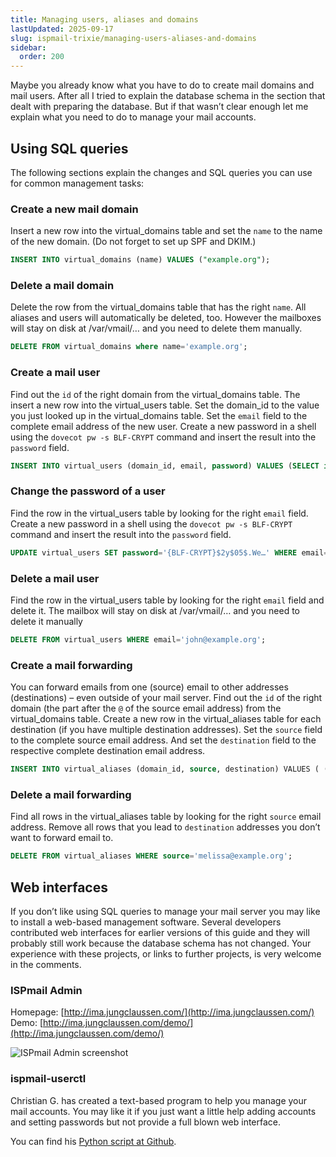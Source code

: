 ```yaml
---
title: Managing users, aliases and domains
lastUpdated: 2025-09-17
slug: ispmail-trixie/managing-users-aliases-and-domains
sidebar:
  order: 200
---
```



Maybe you already know what you have to do to create mail domains and mail users. After all I tried to explain the
database schema in the section that dealt with preparing the database. But if that wasn’t clear enough let me explain
what you need to do to manage your mail accounts.

## Using SQL queries

The following sections explain the changes and SQL queries you can use for common management tasks:

### Create a new mail domain

Insert a new row into the virtual_domains table and set the `name` to the name of the new domain. (Do not forget to set
up SPF and DKIM.)

```sql
INSERT INTO virtual_domains (name) VALUES ("example.org");
```

### Delete a mail domain

Delete the row from the virtual_domains table that has the right `name`. All aliases and users will automatically be
deleted, too. However the mailboxes will stay on disk at /var/vmail/… and you need to delete them manually.

```sql
DELETE FROM virtual_domains where name='example.org';
```

### Create a mail user

Find out the `id` of the right domain from the virtual_domains table. The insert a new row into the virtual_users table.
Set the domain_id to the value you just looked up in the virtual_domains table. Set the `email` field to the complete
email address of the new user. Create a new password in a shell using the `dovecot pw -s BLF-CRYPT` command and insert
the result into the `password` field.

```sql
INSERT INTO virtual_users (domain_id, email, password) VALUES (SELECT id FROM virtual_domains WHERE name='example.org'), 'john@example.org','{BLF-CRYPT}$2y$05$.We…';
```

### Change the password of a user

Find the row in the virtual_users table by looking for the right `email` field. Create a new password in a shell using
the `dovecot pw -s BLF-CRYPT` command and insert the result into the `password` field.

```sql
UPDATE virtual_users SET password='{BLF-CRYPT}$2y$05$.We…' WHERE email='email@address';
```

### Delete a mail user

Find the row in the virtual_users table by looking for the right `email` field and delete it. The mailbox will stay on
disk at /var/vmail/… and you need to delete it manually

```sql
DELETE FROM virtual_users WHERE email='john@example.org';
```

### Create a mail forwarding

You can forward emails from one (source) email to other addresses (destinations) – even outside of your mail
server. Find out the `id` of the right domain (the part after the `@` of the source email address) from the
virtual_domains table. Create a new row in the virtual_aliases table for each destination (if you have multiple
destination addresses). Set the `source` field to the complete source email address. And set the `destination` field to
the respective complete destination email address.

```sql
INSERT INTO virtual_aliases (domain_id, source, destination) VALUES ( (SELECT id FROM virtual_domains WHERE name='example.org'), 'melissa@example.org', 'juila@example.net');
```

### Delete a mail forwarding

Find all rows in the virtual_aliases table by looking for the right `source` email address. Remove all rows that you
lead to `destination` addresses you don’t want to forward email to.

```sql
DELETE FROM virtual_aliases WHERE source='melissa@example.org';
```

## Web interfaces

If you don’t like using SQL queries to manage your mail server you may like to install a web-based management software.
Several developers contributed web interfaces for earlier versions of this guide and they will probably still work
because the database schema has not changed. Your experience with these projects, or links to further projects, is very
welcome in the comments.

### ISPmail Admin

Homepage: [http://ima.jungclaussen.com/](http://ima.jungclaussen.com/)  
Demo: [http://ima.jungclaussen.com/demo/](http://ima.jungclaussen.com/demo/)

![ISPmail Admin screenshot](images/managing-ima.jpg)

### ispmail-userctl

Christian G. has created a text-based program to help you manage your mail accounts. You may like it if you just want a
little help adding accounts and setting passwords but not provide a full blown web interface.

You can find his [Python script at Github](https://github.com/cgzones/ispmail-userctl).
